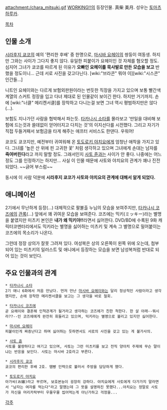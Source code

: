 attachment:/chara_mitsuki.gif
[[WORKING!!]]의 등장인물. 真柴 美月. 성우는 [[토마츠 하루카]].

[[목차]]
== 인물 소개 ==
[[시라후지 쿄코]]의 예의 '편리한 후배' 중 한명으로, [[마시바 요헤이]]의 쌍둥이 여동생. 하지만 그와는 사이가 그다지 좋지 않다. 유일한 피붙이가 요헤이인 것 자체를 혐오할 정도. 심지어 그녀가 쿄코를 따르게 된 이유가 '''오빠인 요헤이를 묵사발로 만든 모습을 보고''' 반했을 정도이니... 근데 서로 사진을 갖고다닌다. [wiki:"브라콘" 뭐야 이][wiki:"시스콘" 인간들...]

니트인 요헤이와는 다르게 보험외판원이라는 번듯한 직장을 가지고 있으며 보통 빨간색 계열의 스커트 정장을 입고 다녀 제대로 된 인물같이 보이긴 한다. 하지만 거기까지. 손에 [wiki:"너클" 메리켄서클]를 장착하고 다니는걸 보면 그녀 역시 평범하지만은 않다(...). 

보험도 지나가던 사람을 협박해서 파는듯. [[타카나시 소타]]를 몰라보고 '만일을 대비해 보험에 드는것과 쓸데없이 얻어터지고 다치는 것'의 이지선다를 시전했다. 그리고 자기가 직접 두들겨패서 보험금을 타게 해주는 애프터 서비스도 한댄다. 우워어!

쿄코도 쿄코지만, 예전부터 귀여워해 온 [[토도로키 야치요]]에게 엄청난 애착을 가지고 있다. 그녀를 '높은 산 위에 핀 고귀한 꽃' 처럼 생각하고 있으며 그녀에게 손대는 남자를 '''죽여버린다'''라고 까지 말할 정도. 그래서인지 [[사토 쥰]]과는 사이가 안 좋다. 나중에는 어느정도 그를 인정하기는 하지만... 사실 이 인물 때문에 사토와 야치요의 관계가 꽤나 진전되었다. ~~긁어 부스럼~~

동시에 이 사람 덕분에 '''시라후지 쿄코가 사토와 야치요의 관계에 대해서 알게 되었다.'''

== 애니메이션 ==
2기에서 무난하게 등장(...) 대체적으로 팔불출 누님의 모습을 보여주지만, [[타카나시 코즈에]]의 [[관록]](...) 앞에서 꽤 귀여운 모습을 보여준다. 코즈에는 믹키(ミッキー)라는 별명을 붙였지만 미츠키 본인은 '''내가 왜 믹키야!!'''라면서 싫어한다. DVD/BD에 수록된 9화 캐릭터코멘터리에서도 믹키라는 별명을 싫어하는 미츠키 및 계속 그 별명으로 밀어붙이는 코즈에의 목소리가 나온다.

그런데 정장 상의가 잘못 그려져 있다. 여성복은 상의 오른쪽이 왼쪽 위에 오는데, 첨부되어 있는 미츠키의 일러스트 및 애니에서 등장하는 모습을 보면 남성복처럼 반대로 되어 있는 것이 보인다. 

== 주요 인물과의 관계 ==
 * [[타카나시 소타]]
 2기 애니 6화에서 처음 만났다. 먼저 만난 [[마시바 요헤이]]와는 달리 정상적인 사람이라고 생각했지만, 손에 장착한 메리켄서클을 보고는 그 생각을 바로 철회.

 * [[타카나시 코즈에]]
 곧 요헤이와 결혼해 인척관계가 될거라고 생각하는 코즈에가 친한 척한다. 한 살 아래--뭐시라??--인 코즈에에게 완전히 휘둘리고 있으며, 믹키라는 별명으로 불리고 있지만 싫어한다. 

 * [[마시바 요헤이]]
 피붙이인게 짜증난다고 하며 싫어하는 듯하면서도 서로의 사진을 갖고 있는 게 불가사의. 

 * [[사토 쥰]]
 사토를 불량하다고 여기고 있으며, 사토는 그런 미츠키를 보고 전직 양아치 주제에 무슨 말이냐는 반응을 보인다. 사토는 마시바 2호라고 부른다.

 * [[시라후지 쿄코]]
 쿄코의 편리한 후배 2호. 땜빵 인력으로 불러서 주방을 담당하게 했다.

 * [[토도로키 야치요]]
 아가씨(お嬢)라고 부르며, 보호본능이 굉장히 강하다. 야치요에게 사토에게 다가가지 말라면서 "남자는 여자를 먹는다"라고 말했는데 그 뜻을 설명하진 못했다...야치요는 정말로 사토가 자신을 머리카락부터 우물우물 씹어먹는게 아닌가하고 걱정을...

[[각주]]
